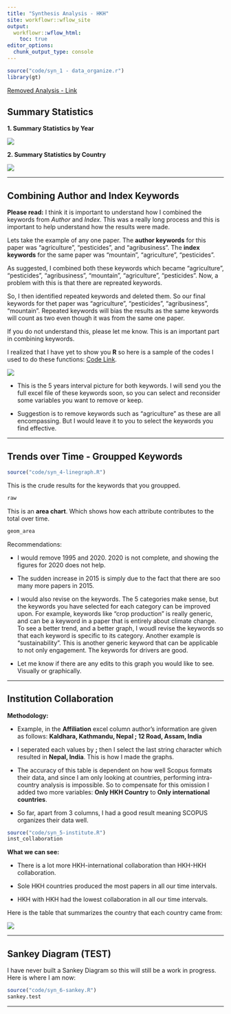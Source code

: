 ```yaml
---
title: "Synthesis Analysis - HKH"
site: workflowr::wflow_site
output:
  workflowr::wflow_html:
    toc: true
editor_options:
  chunk_output_type: console
---
```


```r
source("code/syn_1 - data_organize.r")
library(gt)
```

[Removed Analysis - Link](synthesis_HKH-omit.html)

## Summary Statistics 

**1. Summary Statistics by Year**

![](pic/summary_year.png)

**2. Summary Statistics by Country**

![](pic/summary_country.png)

***

## Combining Author and Index Keywords
**Please read:** I think it is important to understand how I combined the keywords from *Author* and *Index*. This was a really long process and this is important to help understand how the results were made.

Lets take the example of any one paper. The **author keywords** for this paper was "agriculture", "pesticides", and "agribusiness". The **index keywords** for the same paper was "mountain", "agriculture", "pesticides".

As suggested, I combined both these keywords which became "agriculture", "pesticides", "agribusiness", "mountain", "agriculture", "pesticides". Now, a problem with this is that there are repreated keywords. 

So, I then identified repeated keywords and deleted them. So our final keywords for thet paper was "agriculture", "pesticides", "agribusiness", "mountain". Repeated keywords will bias the results as the same keywords will count as two even though it was from the same one paper.

If you do not understand this, please let me know. This is an important part in combining keywords.

I realized that I have yet to show you **R** so here is a sample of the codes I used to do these functions: [Code Link](code_example.html).  

![](pic/keywords_combined5.png)

* This is the 5 years interval picture for both keywords. I will send you the full excel file of these keywords soon, so you can select and reconsider some variables you want to remove or keep.

* Suggestion is to remove keywords such as "agriculture" as these are all encompassing. But I would leave it to you to select the keywords you find effective. 

***

## Trends over Time - Groupped Keywords
```r
source("code/syn_4-linegraph.R")
```
This is the crude results for the keywords that you groupped.
```r
raw
```
This is an **area chart**. Which shows how each attribute contributes to the total over time.
```r
geom_area
```

Recommendations:

* I would remove 1995 and 2020. 2020 is not complete, and showing the figures for 2020 does not help.

* The sudden increase in 2015 is simply due to the fact that there are soo many more papers in 2015.

* I would also revise on the keywords. The 5 categories make sense, but the keywords you have selected for each category can be improved upon. For example, keywords like "crop production" is really generic, and can be a keyword in a paper that is entirely about climate change. To see a better trend, and a better graph, I woudl revise the keywords so that each keyword is specific to its category. Another example is "sustainability". This is another generic keyword that can be applicable to not only engagement. The keywords for drivers are good. 

* Let me know if there are any edits to this graph you would like to see. Visually or graphically. 

***

## Institution Collaboration
**Methodology:**

* Example, in the **Affiliation** excel column author's information are given as follows: **Kaldhara, Kathmandu, Nepal ; 12 Road, Assam, India**

* I seperated each values by **;** then I select the last string character which resulted in **Nepal, India**. This is how I made the graphs. 

* The accuracy of this table is dependent on how well Scopus formats their data, and since I am only looking at countries, performing intra-country analysis is impossible. So to compensate for this omission I added two more variables: **Only HKH Country** to **Only international countries**.

* So far, apart from 3 columns, I had a good result meaning SCOPUS organizes their data well.

```r
source("code/syn_5-institute.R")
inst_collaboration
```

**What we can see:**

* There is a lot more HKH-international collaboration than HKH-HKH collaboration.

* Sole HKH countries produced the most papers in all our time intervals.

* HKH with HKH had the lowest collaboration in all our time intervals. 

Here is the table that summarizes the country that each country came from:

![](pictures/hkh-country_list.jpg)

***

## Sankey Diagram (TEST)
I have never built a Sankey Diagram so this will still be a work in progress. Here is where I am now:

```r
source("code/syn_6-sankey.R")
sankey.test
```

***



